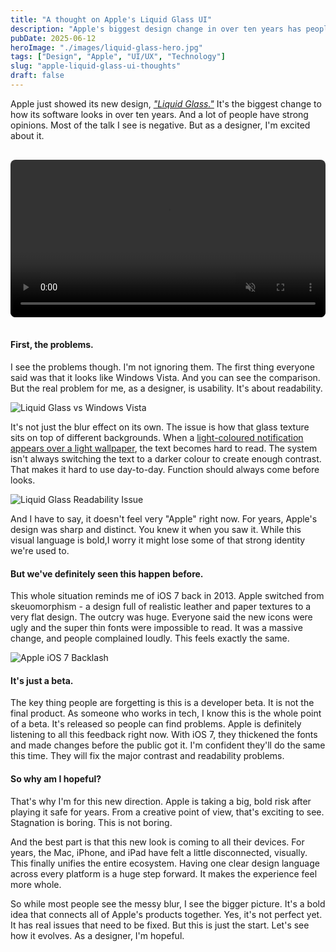 ```yaml
---
title: "A thought on Apple's Liquid Glass UI"
description: "Apple's biggest design change in over ten years has people talking. While most reactions are negative, here's why I'm excited about the bold new direction."
pubDate: 2025-06-12
heroImage: "./images/liquid-glass-hero.jpg"
tags: ["Design", "Apple", "UI/UX", "Technology"]
slug: "apple-liquid-glass-ui-thoughts"
draft: false
---
```


Apple just showed its new design, _["Liquid Glass."](https://www.youtube.com/watch?v=jGztGfRujSE)_ It's the biggest change to how its software looks in over ten years. And a lot of people have strong opinions. Most of the talk I see is negative. But as a designer, I'm excited about it.

<video
  src="/videos/2025-06-12-apple-liquid-glass-ui-thoughts/liquidglass.mp4"
  autoplay
  loop
  muted
  playsinline
  style="width: 100%; height: auto; border-radius: 8px; margin: 1rem 0;">
  Your browser does not support the video tag.
</video>

#### First, the problems.

I see the problems though. I'm not ignoring them. The first thing everyone said was that it looks like Windows Vista. And you can see the comparison. But the real problem for me, as a designer, is usability. It's about readability.

![Liquid Glass vs Windows Vista](./images/liquid-glass-vs-windows-vista.jpg)

It's not just the blur effect on its own. The issue is how that glass texture sits on top of different backgrounds. When a [light-coloured notification appears over a light wallpaper](https://x.com/XorDev/status/1932806621161300225), the text becomes hard to read. The system isn't always switching the text to a darker colour to create enough contrast. That makes it hard to use day-to-day. Function should always come before looks.

![Liquid Glass Readability Issue](./images/liquid-glass-readability.jpg)

And I have to say, it doesn't feel very "Apple" right now. For years, Apple's design was sharp and distinct. You knew it when you saw it. While this visual language is bold,I worry it might lose some of that strong identity we're used to.

#### But we've definitely seen this happen before.

This whole situation reminds me of iOS 7 back in 2013. Apple switched from skeuomorphism - a design full of realistic leather and paper textures to a very flat design. The outcry was huge. Everyone said the new icons were ugly and the super thin fonts were impossible to read. It was a massive change, and people complained loudly. This feels exactly the same.

![Apple iOS 7 Backlash](./images/apple-ios7-backlash.jpg)

#### It's just a beta.

The key thing people are forgetting is this is a developer beta. It is not the final product. As someone who works in tech, I know this is the whole point of a beta. It's released so people can find problems. Apple is definitely listening to all this feedback right now. With iOS 7, they thickened the fonts and made changes before the public got it. I'm confident they'll do the same this time. They will fix the major contrast and readability problems.

#### So why am I hopeful?

That's why I'm for this new direction. Apple is taking a big, bold risk after playing it safe for years. From a creative point of view, that's exciting to see. Stagnation is boring. This is not boring.

And the best part is that this new look is coming to all their devices. For years, the Mac, iPhone, and iPad have felt a little disconnected, visually. This finally unifies the entire ecosystem. Having one clear design language across every platform is a huge step forward. It makes the experience feel more whole.

So while most people see the messy blur, I see the bigger picture. It's a bold idea that connects all of Apple's products together. Yes, it's not perfect yet. It has real issues that need to be fixed. But this is just the start. Let's see how it evolves. As a designer, I'm hopeful.
